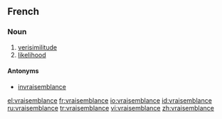 ==French==

===Noun===
{{fr-noun|f}}

# [[verisimilitude]]
# [[likelihood]]

====Antonyms====
* [[invraisemblance]]

[[el:vraisemblance]]
[[fr:vraisemblance]]
[[io:vraisemblance]]
[[id:vraisemblance]]
[[ru:vraisemblance]]
[[tr:vraisemblance]]
[[vi:vraisemblance]]
[[zh:vraisemblance]]